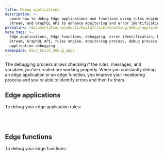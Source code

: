 ```yaml
---
title: Debug applications
description: >-
  Learn how to debug Edge applications and functions using rules engine, Data
  Stream, and GraphQL API to enhance monitoring and error identification.
permalink: /documentation/products/build/troubleshooting/debug-applications/
meta_tags: >-
  Edge applications, Edge functions, debugging, error identification, Data
  Stream, GraphQL API, rules engine, monitoring process, debug process,
  application debugging
namespace: docs_build_debug_apps
---
```



The debugging process allows checking if the rules, messages, and variables you've created are working properly. When you constantly debug an edge application or an edge function, you improve your monitoring process and you're able to identify errors and then fix them.


## Edge applications

To debug your edge application rules:

<LinkButton link="/en/documentation/products/guides/debug-rules/" label="Debug rules created with rules engine" severity="secondary" /> <br></br>

## Edge functions

To debug your edge functions:

<LinkButton link="/en/documentation/products/guides/debugging-functions-data-stream/" label="Debug edge functions on Data Stream" severity="secondary" /> <br></br>

<LinkButton link="/en/documentation/products/guides/debugging-functions-graphql/" label="Debug functions using graphql api" severity="secondary" /> <br></br>




